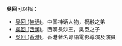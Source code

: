 '''吳回'''可以指：
*[[吴回_(上古)|吴回 (神话)]]，中国神话人物，祝融之弟
*[[吳回_(西漢)|吳回 (西漢)]]，西漢長沙王，吳臣之子
*[[吳回_(香港)|吳回 (香港)]]，香港著名粵語電影導演及演員
{{disambig|H|cat=二字吴姓人名消歧义}}
